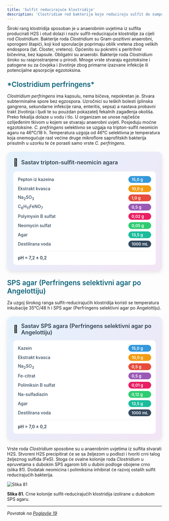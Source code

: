 ```yaml
---
title: 'Sulfit reducirajuće klostridije'
description: 'Clostridium rod bakterija koje reduciraju sulfit do sumporovodika'
---
```



Široki rang klostridija sposoban je u anaerobnim uvjetima iz sulfita producirati H2S i otud dolazi i naziv sulfit-reducirajuće klostridije za cijeli rod *Clostridium*. Bakterije roda *Clostridium* su Gram-pozitivni anaerobni, sporogeni štapići, koji kod sporulacije poprimaju oblik vretena zbog velikih endospora (lat. Closter, vreteno). Općenito su pokretni s peritrihnir bičevima, bez kapsule. Obligatni su anaerobi. Bakterije roda *Clostridium* široko su rasprostranjene u prirodi. Mnoge vrste stvaraju egzotoksine i patogene su za čovjeka i životinje zbog primarne izazvane infekcije ili potencijalne apsorpcije egzotoksina.

<h3 style="color: #096279; font-size: 1.4rem; font-weight: 600; margin: 1.5rem 0 1rem 0;">*Clostridium perfringens*</h3>

*Clostridium perfringens* ima kapsulu, nema bičeva, nepokretan je. Stvara subterminalne spore bez egzospora. Uzročnici su teških bolesti (plinska gangrena, sekundarne infekcije rana, enteritis, sepsa) a nastava probavni trakt životinja i ljudi te su pouzdan pokazatelj fekalnih zagađenja okoliša. Preko fekalija dolaze u vodu i tlo. U organizam se unose najčešće ozlijeđenim tkivom u kojem se stvaraju anaerobni uvjeti. Posjeduju moćne egzotoksine. *C. prefringens* selektivno se uzgaja na tripton-sulfit neomicin agaru na 46°C/18 h. Temperatura uzgoja od 46°C selektivna je temperatura koja onemogućuje rast većine druge mikroflore saprofitskih bakterija prisutnih u uzorku te će porasti samo vrste *C. perfringens*.

<div style="max-width: 520px; background: linear-gradient(135deg, #e3f2fd 0%, #f3e5f5 100%); border-radius: 15px; padding: 20px; box-shadow: 0 4px 12px rgba(0,0,0,0.1); margin: 20px auto;">
  <div style="display: flex; align-items: center; margin-bottom: 15px;">
    <span style="font-size: 24px; margin-right: 10px;">🧫</span>
    <h3 style="margin: 0; color: #2c3e50; font-weight: 600; font-size: 18px;">Sastav tripton-sulfit-neomicin agara</h3>
  </div>
  <div style="background: white; border-radius: 10px; padding: 15px;">
    <div style="display: grid; grid-template-columns: minmax(0, 1fr) auto; gap: 8px 15px; align-items: center;">
      <span style="font-weight: 500; color: #34495e; font-size: 14px;">Pepton iz kazeina</span>
      <span style="background: #3498db; color: white; padding: 3px 10px; border-radius: 15px; font-size: 13px; font-weight: 600;">15,0 g</span>
      <span style="font-weight: 500; color: #34495e; font-size: 14px;">Ekstrakt kvasca</span>
      <span style="background: #f39c12; color: white; padding: 3px 10px; border-radius: 15px; font-size: 13px; font-weight: 600;">10,0 g</span>
      <span style="font-weight: 500; color: #34495e; font-size: 14px;">Na<sub>2</sub>SO<sub>3</sub></span>
      <span style="background: #e74c3c; color: white; padding: 3px 10px; border-radius: 15px; font-size: 13px; font-weight: 600;">1,0 g</span>
      <span style="font-weight: 500; color: #34495e; font-size: 14px;">C<sub>6</sub>H<sub>11</sub>FeNO<sub>7</sub></span>
      <span style="background: #9b59b6; color: white; padding: 3px 10px; border-radius: 15px; font-size: 13px; font-weight: 600;">0,5 g</span>
      <span style="font-weight: 500; color: #34495e; font-size: 14px;">Polymyxin B sulfat</span>
      <span style="background: #e91e63; color: white; padding: 3px 10px; border-radius: 15px; font-size: 13px; font-weight: 600;">0,02 g</span>
      <span style="font-weight: 500; color: #34495e; font-size: 14px;">Neomycin sulfat</span>
      <span style="background: #2ecc71; color: white; padding: 3px 10px; border-radius: 15px; font-size: 13px; font-weight: 600;">0,05 g</span>
      <span style="font-weight: 500; color: #34495e; font-size: 14px;">Agar</span>
      <span style="background: #1abc9c; color: white; padding: 3px 10px; border-radius: 15px; font-size: 13px; font-weight: 600;">13,5 g</span>
      <span style="font-weight: 500; color: #34495e; font-size: 14px;">Destilirana voda</span>
      <span style="background: #34495e; color: white; padding: 3px 10px; border-radius: 15px; font-size: 13px; font-weight: 600;">1000 mL</span>
    </div>
    <div style="margin-top: 12px; padding-top: 12px; border-top: 1px solid #ecf0f1;">
      <span style="font-weight: 600; color: #2c3e50; font-size: 14px;">pH = 7,2 ± 0,2</span>
    </div>
  </div>
</div>

<h3 style="color: #096279; font-size: 1.4rem; font-weight: 600; margin: 1.5rem 0 1rem 0;">SPS agar (Perfringens selektivni agar po Angelottiju)</h3>

Za uzgoj širokog ranga sulfit-reducirajućih klostridija koristi se temperatura inkubacije 35°C/48 h i SPS agar (Perfringens selektivni agar po Angelottiju).

<div style="max-width: 520px; background: linear-gradient(135deg, #e3f2fd 0%, #f3e5f5 100%); border-radius: 15px; padding: 20px; box-shadow: 0 4px 12px rgba(0,0,0,0.1); margin: 20px auto;">
  <div style="display: flex; align-items: center; margin-bottom: 15px;">
    <span style="font-size: 24px; margin-right: 10px;">🧫</span>
    <h3 style="margin: 0; color: #2c3e50; font-weight: 600; font-size: 18px;">Sastav SPS agara (Perfringens selektivni agar po Angelottiju)</h3>
  </div>
  <div style="background: white; border-radius: 10px; padding: 15px;">
    <div style="display: grid; grid-template-columns: minmax(0, 1fr) auto; gap: 8px 15px; align-items: center;">
      <span style="font-weight: 500; color: #34495e; font-size: 14px;">Kazein</span>
      <span style="background: #3498db; color: white; padding: 3px 10px; border-radius: 15px; font-size: 13px; font-weight: 600;">15,0 g</span>
      <span style="font-weight: 500; color: #34495e; font-size: 14px;">Ekstrakt kvasca</span>
      <span style="background: #f39c12; color: white; padding: 3px 10px; border-radius: 15px; font-size: 13px; font-weight: 600;">10,0 g</span>
      <span style="font-weight: 500; color: #34495e; font-size: 14px;">Na<sub>2</sub>SO<sub>3</sub></span>
      <span style="background: #e74c3c; color: white; padding: 3px 10px; border-radius: 15px; font-size: 13px; font-weight: 600;">0,5 g</span>
      <span style="font-weight: 500; color: #34495e; font-size: 14px;">Fe-citrat</span>
      <span style="background: #9b59b6; color: white; padding: 3px 10px; border-radius: 15px; font-size: 13px; font-weight: 600;">0,5 g</span>
      <span style="font-weight: 500; color: #34495e; font-size: 14px;">Polimiksin B sulfat</span>
      <span style="background: #e91e63; color: white; padding: 3px 10px; border-radius: 15px; font-size: 13px; font-weight: 600;">0,01 g</span>
      <span style="font-weight: 500; color: #34495e; font-size: 14px;">Na-sulfadiazin</span>
      <span style="background: #2ecc71; color: white; padding: 3px 10px; border-radius: 15px; font-size: 13px; font-weight: 600;">0,12 g</span>
      <span style="font-weight: 500; color: #34495e; font-size: 14px;">Agar</span>
      <span style="background: #1abc9c; color: white; padding: 3px 10px; border-radius: 15px; font-size: 13px; font-weight: 600;">13,5 g</span>
      <span style="font-weight: 500; color: #34495e; font-size: 14px;">Destilirana voda</span>
      <span style="background: #34495e; color: white; padding: 3px 10px; border-radius: 15px; font-size: 13px; font-weight: 600;">1000 mL</span>
    </div>
    <div style="margin-top: 12px; padding-top: 12px; border-top: 1px solid #ecf0f1;">
      <span style="font-weight: 600; color: #2c3e50; font-size: 14px;">pH = 7,0 ± 0,2</span>
    </div>
  </div>
</div>

Vrste roda *Clostridium* sposobne su u anaerobnim uvjetima iz sulfita stvarati H2S. Stvoreni H2S precipitirat će se sa željezom u podlozi i tvoriti crni talog željeznog sulfida (FeS). Stoga će ovalne kolonije roda *Clostridium* u epruvetama s dubokim SPS agarom biti u dubini podloge obojene crno (slika 81). Dodatak neomicina i polimiksina inhibirat će razvoj ostalih sulfit reducirajućih bakterija.

![Slika 81](/images/slika81.jpg)

**Slika 81.** Crne kolonije sulfit-reducirajućih klostridija izolirane u dubokom SPS agaru.

---

*Povratak na [Poglavlje 19](/poglavlje-19)*


